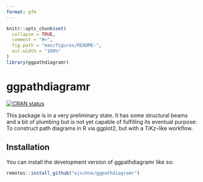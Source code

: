 ```yaml
---
format: gfm
---
```


<!-- README.md is generated from README.Rmd. Please edit that file -->

```r
knitr::opts_chunk$set(
  collapse = TRUE,
  comment = "#>",
  fig.path = "man/figures/README-",
  out.width = "100%"
)
library(ggpathdiagramr)
```

# ggpathdiagramr

<!-- badges: start -->
[![CRAN status](https://www.r-pkg.org/badges/version/ggpathdiagramr)](https://CRAN.R-project.org/package=ggpathdiagramr)
<!-- badges: end -->

This package is in a very preliminary state. It has some structural beams and a bit of plumbing but is not yet capable of fulfilling its eventual purpose: To construct path diagrams in R via ggplot2, but with a TiKz-like workflow.

## Installation

You can install the development version of ggpathdiagramr like so:

``` r
remotes::install_github("wjschne/ggpathdiagramr")
```








